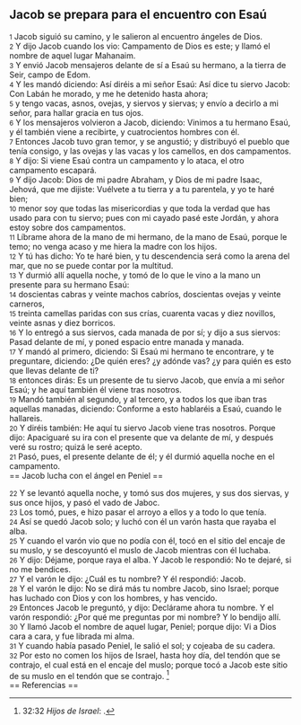 == Jacob se prepara para el encuentro con Esaú ==

{{anchor|1}} <small>1</small> Jacob siguió su camino, y le salieron al encuentro ángeles de Dios.<br>
{{anchor|2}} <small>2</small> Y dijo Jacob cuando los vio: Campamento de Dios es este; y llamó el nombre de aquel lugar Mahanaim.<br>
{{anchor|3}} <small>3</small> Y envió Jacob mensajeros delante de sí a Esaú su hermano, a la tierra de Seir, campo de Edom.<br>
{{anchor|4}} <small>4</small> Y les mandó diciendo: Así diréis a mi señor Esaú: Así dice tu siervo Jacob: Con Labán he morado, y me he detenido hasta ahora;<br>
{{anchor|5}} <small>5</small> y tengo vacas, asnos, ovejas, y siervos y siervas; y envío a decirlo a mi señor, para hallar gracia en tus ojos.<br>
{{anchor|6}} <small>6</small> Y los mensajeros volvieron a Jacob, diciendo: Vinimos a tu hermano Esaú, y él también viene a recibirte, y cuatrocientos hombres con él.<br>
{{anchor|7}} <small>7</small> Entonces Jacob tuvo gran temor, y se angustió; y distribuyó el pueblo que tenía consigo, y las ovejas y las vacas y los camellos, en dos campamentos.<br>
{{anchor|8}} <small>8</small> Y dijo: Si viene Esaú contra un campamento y lo ataca, el otro campamento escapará.<br>
{{anchor|9}} <small>9</small> Y dijo Jacob: Dios de mi padre Abraham, y Dios de mi padre Isaac, Jehová, que me dijiste: Vuélvete a tu tierra y a tu parentela, y yo te haré bien;<br>
{{anchor|10}} <small>10</small> menor soy que todas las misericordias y que toda la verdad que has usado para con tu siervo; pues con mi cayado pasé este Jordán, y ahora estoy sobre dos campamentos.<br>
{{anchor|11}} <small>11</small> Líbrame ahora de la mano de mi hermano, de la mano de Esaú, porque le temo; no venga acaso y me hiera la madre con los hijos.<br>
{{anchor|12}} <small>12</small> Y tú has dicho: Yo te haré bien, y tu descendencia será como la arena del mar, que no se puede contar por la multitud.<br>
{{anchor|13}} <small>13</small> Y durmió allí aquella noche, y tomó de lo que le vino a la mano un presente para su hermano Esaú:<br>
{{anchor|14}} <small>14</small> doscientas cabras y veinte machos cabríos, doscientas ovejas y veinte carneros,<br>
{{anchor|15}} <small>15</small> treinta camellas paridas con sus crías, cuarenta vacas y diez novillos, veinte asnas y diez borricos.<br>
{{anchor|16}} <small>16</small> Y lo entregó a sus siervos, cada manada de por sí; y dijo a sus siervos: Pasad delante de mí, y poned espacio entre manada y manada.<br>
{{anchor|17}} <small>17</small> Y mandó al primero, diciendo: Si Esaú mi hermano te encontrare, y te preguntare, diciendo: ¿De quién eres? ¿y adónde vas? ¿y para quién es esto que llevas delante de ti?<br>
{{anchor|18}} <small>18</small> entonces dirás: Es un presente de tu siervo Jacob, que envía a mi señor Esaú; y he aquí también él viene tras nosotros.<br>
{{anchor|19}} <small>19</small> Mandó también al segundo, y al tercero, y a todos los que iban tras aquellas manadas, diciendo: Conforme a esto hablaréis a Esaú, cuando le hallareis.<br>
{{anchor|20}} <small>20</small> Y diréis también: He aquí tu siervo Jacob viene tras nosotros. Porque dijo: Apaciguaré su ira con el presente que va delante de mí, y después veré su rostro; quizá le seré acepto.<br>
{{anchor|21}} <small>21</small> Pasó, pues, el presente delante de él; y él durmió aquella noche en el campamento.<br>
== Jacob lucha con el ángel en Peniel ==

{{anchor|22}} <small>22</small> Y se levantó aquella noche, y tomó sus dos mujeres, y sus dos siervas, y sus once hijos, y pasó el vado de Jaboc.<br>
{{anchor|23}} <small>23</small> Los tomó, pues, e hizo pasar el arroyo a ellos y a todo lo que tenía.<br>
{{anchor|24}} <small>24</small> Así se quedó Jacob solo; y luchó con él un varón hasta que rayaba el alba.<br>
{{anchor|25}} <small>25</small> Y cuando el varón vio que no podía con él, tocó en el sitio del encaje de su muslo, y se descoyuntó el muslo de Jacob mientras con él luchaba.<br>
{{anchor|26}} <small>26</small> Y dijo: Déjame, porque raya el alba. Y Jacob le respondió: No te dejaré, si no me bendices.<br>
{{anchor|27}} <small>27</small> Y el varón le dijo: ¿Cuál es tu nombre? Y él respondió: Jacob.<br>
{{anchor|28}} <small>28</small> Y el varón le dijo: No se dirá más tu nombre Jacob, sino Israel; porque has luchado con Dios y con los hombres, y has vencido.<br>
{{anchor|29}} <small>29</small> Entonces Jacob le preguntó, y dijo: Declárame ahora tu nombre. Y el varón respondió: ¿Por qué me preguntas por mi nombre? Y lo bendijo allí.<br>
{{anchor|30}} <small>30</small> Y llamó Jacob el nombre de aquel lugar, Peniel; porque dijo: Vi a Dios cara a cara, y fue librada mi alma.<br>
{{anchor|31}} <small>31</small> Y cuando había pasado Peniel, le salió el sol; y cojeaba de su cadera.<br>
{{anchor|32}} <small>32</small> Por esto no comen los hijos de Israel, hasta hoy día, del tendón que se contrajo, el cual está en el encaje del muslo; porque tocó a Jacob este sitio de su muslo en el tendón que se contrajo. <ref>32:32 ''Hijos de Israel'': {{lib|LU|96|2|3}}.</ref><br>
== Referencias ==

<references />
